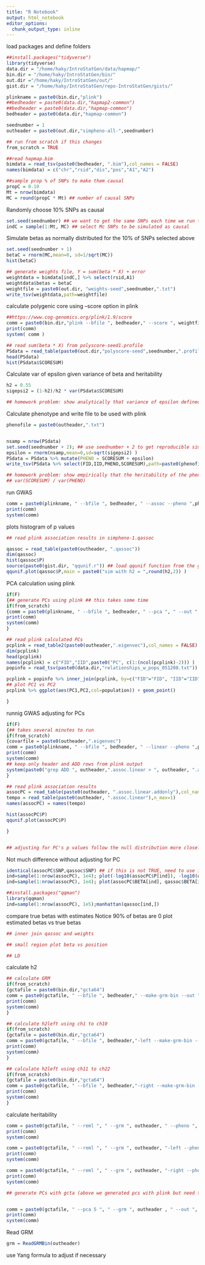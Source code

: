 ```yaml
---
title: "R Notebook"
output: html_notebook
editor_options: 
  chunk_output_type: inline
---
```



load packages and define folders
```r
##install.packages("tidyverse")
library(tidyverse)
data.dir = "/home/haky/IntroStatGen/data/hapmap/"
bin.dir = "/home/haky/IntroStatGen/bin/"
out.dir ="/home/haky/IntroStatGen/out/"
gist.dir = "/home/haky/IntroStatGen/repo-IntroStatGen/gists/"

plinkname = paste0(bin.dir,"plink")
##bedheader = paste0(data.dir,"hapmap2-common")
##bedheader = paste0(data.dir,"hapmap-common")
bedheader = paste0(data.dir,"hapmap-common")

seednumber = 1
outheader = paste0(out.dir,"simpheno-all-",seednumber)

## run from scratch if this changes
from_scratch = TRUE

```



```r
##read hapmap.bim
bimdata = read_tsv(paste0(bedheader, ".bim"),col_names = FALSE)
names(bimdata) = c("chr","rsid","dis","pos","A1","A2")

##sample prop % of SNPs to make them causal
propC = 0.10
Mt = nrow(bimdata)
MC = round(propC * Mt) ## number of causal SNPs

```


Randomly choose 10% SNPs as causal
```r
set.seed(seednumber) ## we want to get the same SNPs each time we run this
indC = sample(1:Mt, MC) ## select Mc SNPs to be simulated as causal

```

Simulate betas as normally distributed for the 10% of SNPs selected above
```r

set.seed(seednumber + 1)
betaC = rnorm(MC,mean=0, sd=1/sqrt(MC))
hist(betaC)

## generate weights file, Y = sum(beta * X) + error
weightdata = bimdata[indC,] %>% select(rsid,A1) 
weightdata$betas = betaC
weightfile = paste0(out.dir, "weights-seed",seednumber,".txt")
write_tsv(weightdata,path=weightfile)

```

calculate polygenic core using --score option in plink
```r

##https://www.cog-genomics.org/plink/1.9/score
comm = paste0(bin.dir,"plink --bfile ", bedheader," --score ", weightfile, " header sum --out ", out.dir,"polyscore-seed",seednumber)
print(comm)
system( comm )

## read sum(beta * X) from polyscore-seed1.profile
PSdata = read_table(paste0(out.dir,"polyscore-seed",seednumber,".profile"))
head(PSdata)
hist(PSdata$SCORESUM)
```

Calculate var of epsilon given variance of beta and heritability
```r

h2 = 0.55
sigepsi2 = (1-h2)/h2 * var(PSdata$SCORESUM)

## homework problem: show analytically that variance of epsilon defined above leads to the heritability h2. 

```


Calculate phenotype and write file to be used with plink
```r

phenofile = paste0(outheader,".txt")


nsamp = nrow(PSdata)
set.seed(seednumber + 2); ## use seednumber + 2 to get reproducible simulations
epsilon = rnorm(nsamp,mean=0,sd=sqrt(sigepsi2) ) 
PSdata = PSdata %>% mutate(PHENO = SCORESUM + epsilon)
write_tsv(PSdata %>% select(FID,IID,PHENO,SCORESUM),path=paste0(phenofile))

## homework problem: show empirically that the heritability of the phenotype is = h2
## var(SCORESUM) / var(PHENO) 

```

run GWAS
```r

comm = paste0(plinkname, " --bfile ", bedheader, " --assoc --pheno ",phenofile, " --pheno-name PHENO ", " --out ", outheader)
print(comm)
system(comm)
```


plots histogram of p values
```r

## read plink association results in simpheno-1.qassoc

qassoc = read_table(paste0(outheader, ".qassoc"))
dim(qassoc)
hist(qassoc$P)
source(paste0(gist.dir, "qqunif.r")) ## load qqunif function from the gist folder
qqunif.plot(qassoc$P,main = paste0("sim with h2 = ",round(h2,2)) )


```


PCA calculation using plink
```r
if(F)
{## generate PCs using plink ## this takes some time
if(from_scratch)
{comm = paste0(plinkname, " --bfile ", bedheader, " --pca ", " --out ", outheader)
print(comm)
system(comm)
}

## read plink calculated PCs
pcplink = read_table2(paste0(outheader,".eigenvec"),col_names = FALSE)
dim(pcplink)
head(pcplink)
names(pcplink) = c("FID","IID",paste0("PC", c(1:(ncol(pcplink)-2))) )
popinfo = read_tsv(paste0(data.dir,"relationships_w_pops_051208.txt"))

pcplink = popinfo %>% inner_join(pcplink, by=c("FID"="FID", "IID"="IID"))
## plot PC1 vs PC2
pcplink %>% ggplot(aes(PC1,PC2,col=population)) + geom_point()

}
```

runnig GWAS adjusting for PCs
```r

if(F)
{## takes several minutes to run
if(from_scratch)
{covarfile = paste0(outheader,".eigenvec")
comm = paste0(plinkname, " --bfile ", bedheader, " --linear --pheno ",phenofile, " --pheno-name PHENO --covar ", covarfile, " --covar-number 3-7", " --out ", outheader)
print(comm)
system(comm)
## keep only header and ADD rows from plink output 
system(paste0("grep ADD ", outheader,".assoc.linear > ", outheader, ".assoc.linear.addonly") )
}

## read plink association results
assocPC = read_table(paste0(outheader, ".assoc.linear.addonly"),col_names=FALSE)
tempo = read_table(paste0(outheader, ".assoc.linear"),n_max=1)
names(assocPC) = names(tempo)

hist(assocPC$P)
qqunif.plot(assocPC$P)

}


## adjusting for PC's p values follow the null distribution more closely.

```
Not much difference without adjusting for PC
```r

identical(assocPC$SNP,qassoc$SNP) ## if this is not TRUE, need to use inner_join to match SNPs
ind=sample(1:nrow(assocPC), 1e4); plot(-log10(assocPC$P[ind]), -log10(qassoc$P[ind]) )
ind=sample(1:nrow(assocPC), 1e4); plot(assocPC$BETA[ind], qassoc$BETA[ind] )

```


```r
##install.packages("qqman")
library(qqman)
ind=sample(1:nrow(assocPC), 1e5);manhattan(qassoc[ind,])

```

compare true betas with estimates
Notice 90% of betas are 0
plot estimated betas vs true betas
```r

## inner join qassoc and weights

## small region plot beta vs position

## LD

```



calculate h2
```r

## calculate GRM
if(from_scratch)
{gctafile = paste0(bin.dir,"gcta64")
comm = paste0(gctafile, " --bfile ", bedheader," --make-grm-bin --out ", outheader)
print(comm)
system(comm)
}

## calculate h2left using ch1 to ch10 
if(from_scratch)
{gctafile = paste0(bin.dir,"gcta64")
comm = paste0(gctafile, " --bfile ", bedheader,"-left --make-grm-bin --out ", outheader,"-left")
print(comm)
system(comm)
}

## calculate h2left using ch11 to ch22 
if(from_scratch)
{gctafile = paste0(bin.dir,"gcta64")
comm = paste0(gctafile, " --bfile ", bedheader,"-right --make-grm-bin --out ", outheader,"-right")
print(comm)
system(comm)
}
```


calculate heritability

```r

comm = paste0(gctafile, " --reml ", " --grm ", outheader, " --pheno ", phenofile ,"  --grm-cutoff 0.025 ", " --out ", outheader, "-gcta-all")
print(comm)
system(comm)

comm = paste0(gctafile, " --reml ", " --grm ", outheader, "-left --pheno ", phenofile , " --grm-cutoff 0.025 "," --out ", outheader, "-gcta-left")
print(comm)
system(comm)

comm = paste0(gctafile, " --reml ", " --grm ", outheader, "-right --pheno ", phenofile , " --grm-cutoff 0.025 "," --out ", outheader, "-gcta-right")
print(comm)
system(comm)

```



```r

## generate PCs with gcta (above we generated pcs with plink but need to get rid of header and I only want 5 pcs. Once the GRM is calculated, PCs are cheap to generate: 1.3 seconds)


comm = paste0(gctafile, " --pca 5 ", " --grm ", outheader , " --out ", outheader, "-gcta-covar")
print(comm)
system(comm)


```


Read GRM

```r

grm = ReadGRMBin(outheader)

```




use Yang formula to adjust if necessary

